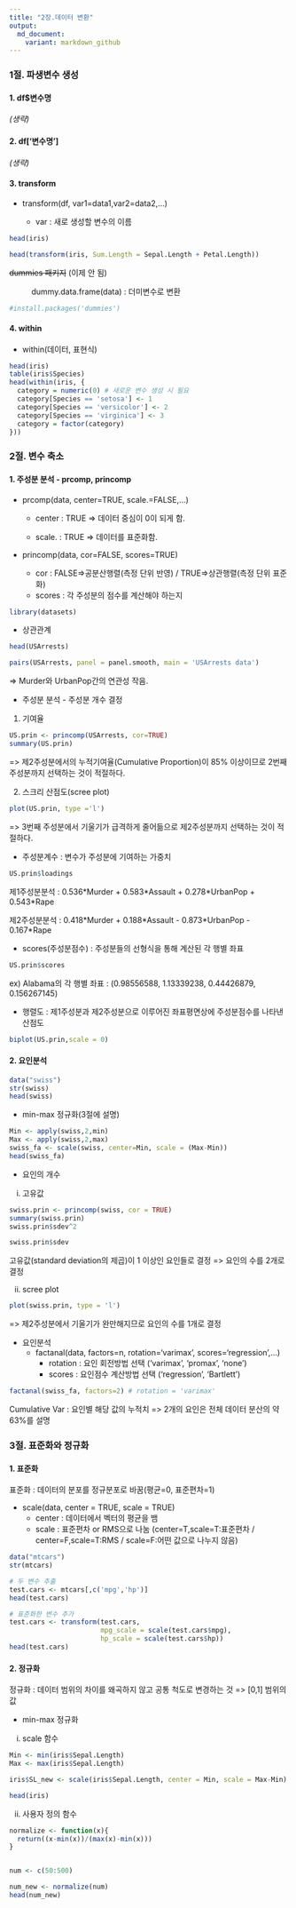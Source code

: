 ```yaml
---
title: "2장.데이터 변환"
output:
  md_document:
    variant: markdown_github
---
```


### 1절. 파생변수 생성

#### 1. df\$변수명

*(생략)*

#### 2. df['변수명']

*(생략)*

#### 3. transform

-   transform(df, var1=data1,var2=data2,...)

    -   var : 새로 생성할 변수의 이름

```r
head(iris)

head(transform(iris, Sum.Length = Sepal.Length + Petal.Length))
```

~~dummies 패키지~~ (이제 안 됨)

:   dummy.data.frame(data) : 더미변수로 변환

```r
#install.packages('dummies')
```

#### 4. within

-   within(데이터, 표현식)

```r
head(iris)
table(iris$Species)
head(within(iris, {
  category = numeric(0) # 새로운 변수 생성 시 필요
  category[Species == 'setosa'] <- 1
  category[Species == 'versicolor'] <- 2
  category[Species == 'virginica'] <- 3
  category = factor(category)
}))
```

### 2절. 변수 축소

#### 1. 주성분 분석 - prcomp, princomp

-   prcomp(data, center=TRUE, scale.=FALSE,...)

    -   center : TRUE =\> 데이터 중심이 0이 되게 함.

    -   scale. : TRUE =\> 데이터를 표준화함.

-   princomp(data, cor=FALSE, scores=TRUE)

    -   cor : FALSE=\>공분산행렬(측정 단위 반영) / TRUE=\>상관행렬(측정 단위 표준화)
    -   scores : 각 주성분의 점수를 계산해야 하는지

```r
library(datasets)
```

-   상관관계

```r
head(USArrests)

pairs(USArrests, panel = panel.smooth, main = 'USArrests data')
```

=\> Murder와 UrbanPop간의 연관성 작음.

-   주성분 분석 - 주성분 개수 결정

1.  기여율

```r
US.prin <- princomp(USArrests, cor=TRUE)
summary(US.prin)
```

=\> 제2주성분에서의 누적기여율(Cumulative Proportion)이 85% 이상이므로 2번째 주성분까지 선택하는 것이 적절하다.

2.  스크리 산점도(scree plot)

```r
plot(US.prin, type ='l')
```

=\> 3번째 주성분에서 기울기가 급격하게 줄어듦으로 제2주성분까지 선택하는 것이 적절하다.

-   주성분계수 : 변수가 주성분에 기여하는 가중치

```r
US.prin$loadings
```

제1주성분분석 : 0.536\*Murder + 0.583\*Assault + 0.278\*UrbanPop + 0.543\*Rape

제2주성분분석 : 0.418\*Murder + 0.188\*Assault - 0.873\*UrbanPop - 0.167\*Rape

-   scores(주성분점수) : 주성분들의 선형식을 통해 계산된 각 행별 좌표

```r
US.prin$scores
```

ex) Alabama의 각 행별 좌표 : (0.98556588, 1.13339238, 0.44426879, 0.156267145)

-   행렬도 : 제1주성분과 제2주성분으로 이루어진 좌표평면상에 주성분점수를 나타낸 산점도

```r
biplot(US.prin,scale = 0)
```

#### 2. 요인분석

```r
data("swiss")
str(swiss)
head(swiss)
```

-   min-max 정규화(3절에 설명)

```r
Min <- apply(swiss,2,min)
Max <- apply(swiss,2,max)
swiss_fa <- scale(swiss, center=Min, scale = (Max-Min))
head(swiss_fa)
```

-   요인의 개수

i.  고유값

```r
swiss.prin <- princomp(swiss, cor = TRUE)
summary(swiss.prin)
swiss.prin$sdev^2

swiss.prin$sdev
```

고유값(standard deviation의 제곱)이 1 이상인 요인들로 결정 =\> 요인의 수를 2개로 결정

ii. scree plot

```r
plot(swiss.prin, type = 'l')
```

=\> 제2주성분에서 기울기가 완만해지므로 요인의 수를 1개로 결정

-   요인분석
    -   factanal(data, factors=n, rotation='varimax', scores='regression',...)
        -   rotation : 요인 회전방법 선택 ('varimax', 'promax', 'none')
        -   scores : 요인점수 계산방법 선택 ('regression', 'Bartlett')

```r
factanal(swiss_fa, factors=2) # rotation = 'varimax'
```

Cumulative Var : 요인별 해당 값의 누적치 =\> 2개의 요인은 전체 데이터 분산의 약 63%를 설명

### 3절. 표준화와 정규화

#### 1. 표준화

표준화 : 데이터의 분포를 정규분포로 바꿈(평균=0, 표준편차=1)

-   scale(data, center = TRUE, scale = TRUE)
    -   center : 데이터에서 벡터의 평균을 뱀
    -   scale : 표준편차 or RMS으로 나눔 (center=T,scale=T:표준편차 / center=F,scale=T:RMS / scale=F:어떤 값으로 나누지 않음)

```r
data("mtcars")
str(mtcars)

# 두 변수 추출
test.cars <- mtcars[,c('mpg','hp')]
head(test.cars)

# 표준화한 변수 추가
test.cars <- transform(test.cars,
                       mpg_scale = scale(test.cars$mpg),
                       hp_scale = scale(test.cars$hp))
head(test.cars)
```

#### 2. 정규화

정규화 : 데이터 범위의 차이를 왜곡하지 않고 공통 척도로 변경하는 것 =\> [0,1] 범위의 값

-   min-max 정규화

i.  scale 함수

```r
Min <- min(iris$Sepal.Length)
Max <- max(iris$Sepal.Length)

iris$SL_new <- scale(iris$Sepal.Length, center = Min, scale = Max-Min)

head(iris)
```

ii. 사용자 정의 함수

```r
normalize <- function(x){
  return((x-min(x))/(max(x)-min(x)))
}


num <- c(50:500)

num_new <- normalize(num)
head(num_new)
```
